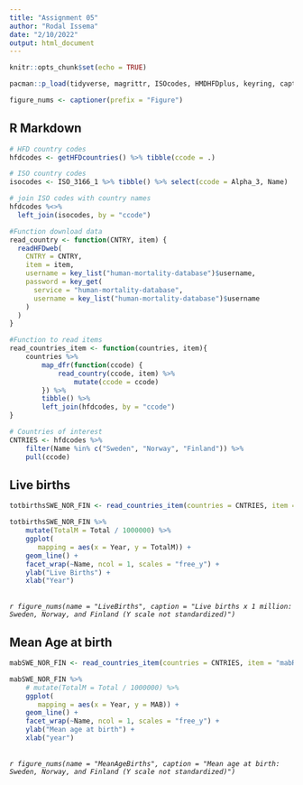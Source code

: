 ```yaml
---
title: "Assignment 05"
author: "Rodal Issema"
date: "2/10/2022"
output: html_document
---
```


```r
knitr::opts_chunk$set(echo = TRUE)

pacman::p_load(tidyverse, magrittr, ISOcodes, HMDHFDplus, keyring, captioner)

figure_nums <- captioner(prefix = "Figure")

```

## R Markdown

```r
# HFD country codes
hfdcodes <- getHFDcountries() %>% tibble(ccode = .)

# ISO country codes
isocodes <- ISO_3166_1 %>% tibble() %>% select(ccode = Alpha_3, Name)

# join ISO codes with country names
hfdcodes %<>% 
  left_join(isocodes, by = "ccode") 

#Function download data
read_country <- function(CNTRY, item) {
  readHFDweb(
    CNTRY = CNTRY,
    item = item,
    username = key_list("human-mortality-database")$username,
    password = key_get(
      service = "human-mortality-database",
      username = key_list("human-mortality-database")$username
    )
  )
}

#Function to read items
read_countries_item <- function(countries, item){
    countries %>%
        map_dfr(function(ccode) {
            read_country(ccode, item) %>%
                mutate(ccode = ccode)
        }) %>%
        tibble() %>% 
        left_join(hfdcodes, by = "ccode")
}

# Countries of interest
CNTRIES <- hfdcodes %>% 
    filter(Name %in% c("Sweden", "Norway", "Finland")) %>% 
    pull(ccode)

```

## Live births

```r
totbirthsSWE_NOR_FIN <- read_countries_item(countries = CNTRIES, item = "totbirthsRR")

totbirthsSWE_NOR_FIN %>% 
    mutate(TotalM = Total / 1000000) %>% 
    ggplot( 
       mapping = aes(x = Year, y = TotalM)) +
    geom_line() +
    facet_wrap(~Name, ncol = 1, scales = "free_y") +
    ylab("Live Births") +
    xlab("Year")

```
\    
*`r figure_nums(name = "LiveBirths", caption = "Live births x 1 million: Sweden, Norway, and Finland (Y scale not standardized)")`*

## Mean Age at birth

```r
mabSWE_NOR_FIN <- read_countries_item(countries = CNTRIES, item = "mabRR")

mabSWE_NOR_FIN %>% 
    # mutate(TotalM = Total / 1000000) %>% 
    ggplot( 
       mapping = aes(x = Year, y = MAB)) +
    geom_line() +
    facet_wrap(~Name, ncol = 1, scales = "free_y") +
    ylab("Mean age at birth") +
    xlab("year")
```

\    
*`r figure_nums(name = "MeanAgeBirths", caption = "Mean age at birth: Sweden, Norway, and Finland (Y scale not standardized)")`*